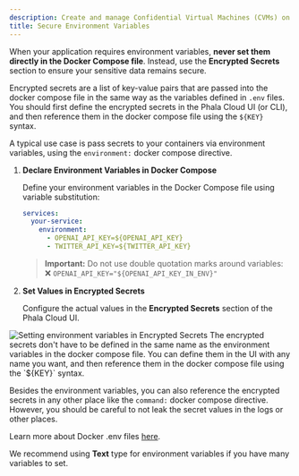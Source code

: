 ```yaml
---
description: Create and manage Confidential Virtual Machines (CVMs) on Phala Cloud.
title: Secure Environment Variables
---
```


When your application requires environment variables, **never set them directly in the Docker Compose file**. Instead, use the **Encrypted Secrets** section to ensure your sensitive data remains secure.

Encrypted secrets are a list of key-value pairs that are passed into the docker compose file in the
same way as the variables defined in `.env` files. You should first define the encrypted secrets in
the Phala Cloud UI (or CLI), and then reference them in the docker compose file using the `${KEY}`
syntax.

A typical use case is pass secrets to your containers via environment variables, using the
`environment:` docker compose directive.

1.  **Declare Environment Variables in Docker Compose**

    Define your environment variables in the Docker Compose file using variable substitution:

    ```yaml
    services:
      your-service:
        environment:
          - OPENAI_API_KEY=${OPENAI_API_KEY}
          - TWITTER_API_KEY=${TWITTER_API_KEY}
    ```

    > **Important:** Do not use double quotation marks around variables:\
    > ❌ `OPENAI_API_KEY="${OPENAI_API_KEY_IN_ENV}"`
2.  **Set Values in Encrypted Secrets**

    Configure the actual values in the **Encrypted Secrets** section of the Phala Cloud UI.

<Frame caption="Encrypted Secrets configuration interface">
    <img src="/images/cloud-set-env.png" alt="Setting environment variables in Encrypted Secrets" />
</Frame>

<Note>
The encrypted secrets don't have to be defined in the same name as the environment variables in the
docker compose file. You can define them in the UI with any name you want, and then reference them
in the docker compose file using the `${KEY}` syntax.

Besides the environment variables, you can also reference the encrypted secrets in any other place
like the `command:` docker compose directive. However, you should be careful to not leak the secret
values in the logs or other places.

Learn more about Docker .env files [here](https://docs.docker.com/compose/how-tos/environment-variables/set-environment-variables/).
</Note>

We recommend using **Text** type for environment variables if you have many variables to set.
